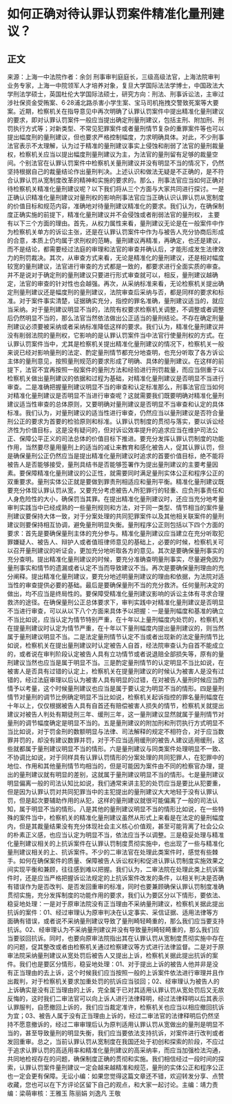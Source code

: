 # 如何正确对待认罪认罚案件精准化量刑建议？
## 正文
来源：上海一中法院作者：余剑 刑事审判庭庭长，三级高级法官，上海法院审判业务专家，上海一中院领军人才培养对象，复旦大学国际法法学博士，中国政法大学刑法学硕士，英国杜伦大学国际法硕士，研究方向：刑法、刑事诉讼法，主审过涉社保资金受贿案、6·28浦北路杀害小学生案、宝马司机拖拽交警致死案等大要案。近期，检察机关在指导意见中再次明确了认罪认罚案件中提出精准化量刑建议的要求，即对认罪认罚案件一般应当提出确定刑量刑建议，包括主刑、附加刑、刑罚执行方式等；对新类型、不常见犯罪案件或者量刑情节复杂的重罪案件等也可以提出幅度刑的量刑建议，但也要求严格控制幅度，力求明确具体。对此，不少刑事法官表示不太理解，认为过于精准的量刑建议事实上侵蚀和削弱了法官的量刑裁量权，检察机关应当以提出幅度刑量刑建议为主，为法官的量刑留有足够的裁量空间。个别法官在认罪认罚案件中检察机关量刑建议并没有明显不当的情况下，仍然坚持根据自己的裁量结论作出量刑判决。上述认识和做法无疑是不正确的，是不符合认罪认罚从宽制度改革的精神和实施的要求的。那么，刑事法官应当如何正确对待检察机关精准化量刑建议呢？以下我们将从三个方面与大家共同进行探讨。一是正确认识精准化量刑建议对量刑权的影响刑事法官应当正确认识认罪认罚从宽制度的价值目标和规范内容，准确地对待量刑建议精准化的要求。我们认为，在确保制度正确实施的前提下，精准化量刑建议并不会侵蚀或者削弱法官的量刑权， 主要有以下三个方面的理由。首先，从权力属性来看，量刑建议无论是在一般案件中作为检察机关单方的诉讼主张，还是在认罪认罚案件中作为与被告人充分协商后形成的合意，本质上仍均属于求刑权的范畴。量刑建议再精准，再确定，也还是建议，而不是结论，都需要经过法庭的审理和法官的审查并确认后，才能形成发生法律效力的刑罚裁决。其次，从审查方式来看，无论是精准化的量刑建议，还是相对幅度较宽的量刑建议，法官进行审查的方式都是一致的，都要求进行全面实质的审查。并不是说对于确定刑的量刑建议只要进行形式审查就可以，相反，量刑建议越确定，法官的审查的针对性也会越强。再次，从采纳标准来看，无论检察机关提出确定刑量刑建议还是幅度刑的量刑建议，法院审查后采纳与否，都是同样的要求和标准。对于案件事实清楚，证据确实充分，指控的罪名准确，量刑建议适当的，就应当采纳。对于量刑建议明显不当的，法院有权要求检察机关调整，不调整或者调整后仍然明显不当的，那么法官当然依法做出公正适当的量刑结论。不存在确定刑量刑建议必须要被采纳或者采纳标准降低这样的要求。我们认为，精准化量刑建议并没有削弱法院的量刑权，它影响的是认罪认罚案件当中法官行使量刑权的方式。在认罪认罚案件当中，尤其是检察机关提出精准化量刑建议的情况下，检察机关一般来说已经对影响量刑的法定、酌定量刑情节都充分地查明，也充分听取了各方诉讼主体的量刑意见，按照量刑规范的要求形成了明确、具体的量刑建议。在这样的前提下，法官不宜再按照一般案件的量刑方法和经验进行刑罚裁量，而应当侧重于以检察机关做出量刑建议的依据和过程为基础，对精准化量刑建议是否明显不当进行审查。二是准确把握量刑建议明显不当的审查和认定标准那么，刑事法官应当如何对精准化量刑建议是否明显不当进行审查呢？这就需要我们既要明确对精准化量刑建议适当性审查的总体原则，又要明确对量刑建议是否明显不当审查和认定的具体标准。我们认为，对量刑建议的适当性进行审查，仍然应当以量刑建议是否符合量刑公正的要求为首要的检验原则和标准。认罪认罚制度的贯彻与落实，要以诉讼经济性为价值目标，这是没有疑问的，但对诉讼效率提升的追求应当在维护司法公正、保障公平正义的司法总体的价值目标下推进。要充分发挥认罪认罚制度的功能作用，当然要尽量用量刑上的适当的减让来教育和感化被告人，促其认罪认罚，但是确保量刑公正仍然应当是提出精准化量刑建议时追求的首要价值目标，绝不能将被告人是否能够接受，量刑具结书是否能够签署作为提出量刑建议的主要考量因素。要保障精准化量刑建议的公正性，就需要同时满足量刑实体公正和程序公正的双重要求。量刑实体公正就是要做到罪责刑相适应和量刑平衡。精准化量刑建议既要充分体现认罪认罚从宽，又要充分考虑被告人所犯罪行的轻重、应负刑事责任和人身危险性的大小，确保罚当其罪。在提出精准化量刑建议时，还应当充分地考量审判实践当中已经成熟的一些量刑规则和方法，对于同一类型、情节相当的案件量刑建议要保持大体一致，对于分案处理的共同犯罪案件以及其他相关联案件的量刑建议则要保持相互协调，避免量刑明显失衡。量刑程序公正则包括以下四个方面的要求：首先是要确保量刑主体的充分参与。精准化量刑建议应当建立在充分听取犯罪嫌疑人、被告人、辩护人或者值班律师意见的基础上，必要的时候，检察机关可以召开量刑建议的听证会，更加充分地听取各方的意见。其次是要确保量刑事实的充分查明。提出精准化量刑建议的时候，要充分准确查明量刑事实，尽量避免因为量刑事实和情节的遗漏或者认定不当而导致建议不当。再次是要确保量刑理由的充分阐释。提出精准化量刑建议，要充分地述明量刑建议的理由和依据，为法院对适当性的审查提供必要的基础。最后是要确保量刑不当的充分救济。任何量刑决定的做出，均不应当是终局性的。要保障受精准化量刑建议影响的诉讼主体有寻求合理救济的途径。在确保量刑公正总体要求下，审判实践中对精准化量刑建议是否明显不当进行审查，可以从以下八个方面来具体予以把握：一是量刑幅度和基准的确立不当比如说，应当认定为情节特别严重，在十年以上量刑幅度内处罚的，检察机关在提量刑建议时认定为情节严重，在十年以下量刑幅度内提出量刑建议的，则当然属于量刑建议明显不当。二是法定量刑情节认定不当或者出现新的法定量刑情节比如说，检察机关在提出量刑建议时认定被告人自首，经法院审查认为自首不能成立的，或者说在审判阶段认定被告人具有立功情节或者说退赔全部损失等，原有的量刑建议当然也应当是属于明显不当。三是酌定量刑情节的认定明显不当比如说，在被害人是否具有过错的认定上，检察机关在提量刑建议的时候认为被害人是没有过错的，经过法庭审理以后认为被害人具有明显的过错，在对被告人量刑时候应当酌情予以考量，这个时候量刑建议也应当是属于要认定为明显不当的情形。四是量刑情节对量刑的调节比例确定明显不当比如说，检察机关起诉指控的罪名量刑幅度在十年以上，仅仅根据被告人具有自首还有赔偿被害人损失的情节，检察机关就提出建议对被告人判处有期徒刑三年、缓刑三年，这一量刑建议显然就属于量刑情节对量刑的调节幅度确定是明显不当的。五是量刑建议的附加刑和刑罚执行方式明显不当比如说，对于罚金刑的数额明显与法律、司法解释的规定不相符合，对于应当数罪并罚的，却没有建议数罪并罚，对于不应当适用缓刑的被告人建议适用缓刑，这些就都属于量刑建议明显不当的情形。六是量刑建议与同类案件处理明显不一致、不协调比如说，对于同样具有认罪认罚情形的分案处理的共同犯罪人，在犯罪中的地位、作用和其他量刑情节均相当的，但是可能因为案件由不同的检察官办理，提出的量刑建议就有明显的差别，这就属于量刑建议明显不当的情形。七是量刑建议明显偏离一般的司法认知比如说，我们通常来讲主犯的处罚应当是要比从犯要重，但是因为认罪认罚对共同犯罪当中的主犯提出的量刑建议大大地轻于没有认罪认罚，但是起次要辅助作用的从犯，这样的量刑建议就很可能偏离了一般的司法认知，属于明显不当的情形。八是其他的量刑建议明显不当的情形比如说，在一些特殊的案件当中，检察机关的精准化量刑建议虽然从形式上来看是在法定的量刑幅度内，但是其裁量结果没有充分体现社会主义核心价值观，甚至可能背离了社会公众的朴素正义感，也应当认定为明显不当，依法应当予以调整。三是稳妥处理与精准化量刑建议相关的上抗诉案件在认罪认罚制度贯彻实施中，也出现了一些与精准化量刑建议相关的上、抗诉案件。不少的二审法官在处理此类案件时，感觉有些棘手。如何在确保案件的质量、保障被告人诉讼权利和促进认罪认罚制度实施效果之间实现平衡和兼顾，往往感到难以把握。我们认为，二审法院在处理此类上抗诉案件时，还是应当严格把握诉讼法规定的上抗诉案件改发的条件，以相关判决是否确有错误作为是否改判、是否发回重审的标准，同时也要兼顾确保认罪认罚制度准确贯彻实施，充分发挥制度的功能作用的要求，我们认为要区分以下情形，要依法、稳妥地处理：一是对于原审法院没有正当理由不采纳量刑建议，检察机关据此提出抗诉的案件：01、经过审理认为原审判决在认定事实、采信证据、适用法律等方面确有错误，或者说不采纳量刑建议导致了量刑畸轻畸重的，那么我们应当要支持抗诉。02、经审理认为不采纳量刑建议并没有导致量刑畸轻畸重的，那么我们应当要驳回抗诉。同时，也要向原审法院指出其在认罪认罚从宽制度贯彻实施中存在的问题，促其整改或者由检察机关通过检察建议等方式进行法律监督。二是对于原审法院采纳量刑建议从宽处罚后被告人又提出上诉，检察机关据此提出抗诉的案件。我们也是要区分情形，稳妥地处理：01、对于提出上诉的被告人他并非是没有正当理由的去上诉，这个时候我们应当按照一般的上诉案件依法进行审理并且作出裁判，对于检察机关要求加重处罚的抗诉应当驳回；02、经审理认为被告人的上诉确实是没有正当理由的上诉，完全属于已对其适用认罪认罚从宽处罚后又无故反悔的，这时我们二审法官可以向上诉人进行法律释明，经过法律释明以后其表示认罪服判，自愿撤回上诉的，我们应当裁定准许，检察机关也应当以相应撤回抗诉为宜；03、被告人属于没有正当理由上诉的，经过二审法官的法律释明后仍然坚持不愿意撤诉的，经过二审审理后认为原判适用认罪认罚从宽做出的量刑是明显不当的，甚至导致量刑的明显失衡，我们应当要依法支持抗诉，对案件进行改判或者发回重审。总之，当前认罪认罚从宽制度在我国还处于初创和探索的阶段，不应过于追求认罪认罚的高适用率和精准化量刑建议的高采纳率，而应当加强检法沟通，共同地检视存在的问题，确保制度正确的贯彻和实施。我们相信经过一段时间的探索，认罪认罚案件量刑建议一定会越来越精准和规范，量刑的实体公正和程序公正也一定会更有保障。无讼小编：如果您觉得这篇文章还不错，欢迎转发分享、点赞收藏，您也可以在下方评论区留下自己的观点，和大家一起讨论。主编：靖力责编：梁萌审核：王雅玉 陈丽娟 刘逸凡 王敬